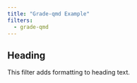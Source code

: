 ```yaml
---
title: "Grade-qmd Example"
filters:
  - grade-qmd
---
```


## Heading

This filter adds formatting to heading text.


